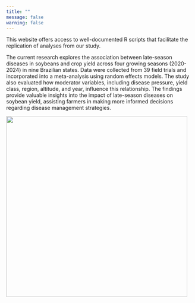 ```yaml
---
title: ""
message: false
warning: false
---
```


This website offers access to well-documented R scripts that facilitate the replication of analyses from our study.

The current research explores the association between late-season diseases in soybeans and crop yield across four growing seasons (2020-2024) in nine Brazilian states. Data were collected from 39 field trials and incorporated into a meta-analysis using random effects models. The study also evaluated how moderator variables, including disease pressure, yield class, region, altitude, and year, influence this relationship. The findings provide valuable insights into the impact of late-season diseases on soybean yield, assisting farmers in making more informed decisions regarding disease management strategies.

![](images/Foto%20Hercules%20D.%20Campos%20(1).png){fig-align="center" width="487"}
